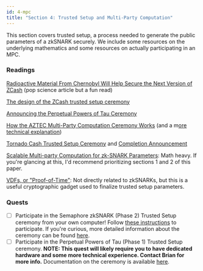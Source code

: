 ```yaml
---
id: 4-mpc
title: "Section 4: Trusted Setup and Multi-Party Computation"
---
```



<Author name="gubsheep" url="https://twitter.com/gubsheep" />

This section covers trusted setup, a process needed to generate the public parameters of a zkSNARK securely. We include some resources on the underlying mathematics and some resources on actually participating in an MPC.

### Readings

[Radioactive Material From Chernobyl Will Help Secure the Next Version of ZCash](https://www.vice.com/en/article/gy8yn7/power-tau-zcash-radioactive-toxic-waste) (pop science article but a fun read)

[The design of the ZCash trusted setup ceremony](https://electriccoin.co/blog/the-design-of-the-ceremony/)

[Announcing the Perpetual Powers of Tau Ceremony](https://medium.com/coinmonks/announcing-the-perpetual-powers-of-tau-ceremony-to-benefit-all-zk-snark-projects-c3da86af8377)

[How the AZTEC Multi-Party Computation Ceremony Works](https://medium.com/aztec-protocol/aztec-how-the-ceremony-works-5c23a54e2dd9) (and a m[ore technical explanation](https://medium.com/aztec-protocol/aztec-how-the-ceremony-works-9f021cf190d0))

[Tornado Cash Trusted Setup Ceremony](https://medium.com/@tornado.cash/tornado-cash-trusted-setup-ceremony-b846e1e00be1) and [Completion Announcement](https://tornado-cash.medium.com/the-biggest-trusted-setup-ceremony-in-the-world-3c6ab9c8fffa)

[Scalable Multi-party Computation for zk-SNARK Parameters](https://eprint.iacr.org/2017/1050.pdf): Math heavy. If you're glancing at this, I'd recommend prioritizing sections 1 and 2 of this paper.

[VDFs, or "Proof-of-Time"](https://paper.dropbox.com/doc/VDFs-or-Proof-of-Time--BClyOYdUr4VaqhbNV8EwTRgDAQ-4h1N9a4ZcQH3KX5SdzVhy): Not directly related to zkSNARKs, but this is a useful cryptographic gadget used to finalize trusted setup parameters.

### Quests

- [ ] Participate in the Semaphore zkSNARK (Phase 2) Trusted Setup ceremony from your own computer! Follow [these instructions](https://hackmd.io/oja21FipQ5KhQcXeyuQWFQ?view) to participate. If you're curious, more detailed information about the ceremony can be found [here](https://github.com/appliedzkp/semaphore-phase2-setup/).
- [ ] Participate in the Perpetual Powers of Tau (Phase 1) Trusted Setup ceremony. **NOTE: This quest will likely require you to have dedicated hardware and some more technical experience. Contact Brian for more info.** Documentation on the ceremony is available [here](https://github.com/weijiekoh/perpetualpowersoftau).
